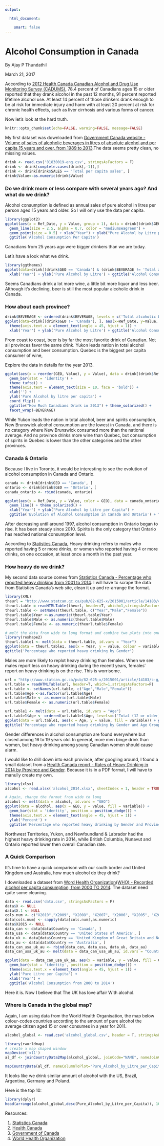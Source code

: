 ---
output:

  html_document:

    smart: false
---

Alcohol Consumption in Canada
===================================================================

By Ajay P Thundathil

March 21, 2017

According to [2012 Health Canada Canadian Alcohol and Drug Use Monitoring Survey (CADUMS)](http://www.hc-sc.gc.ca/hc-ps/drugs-drogues/stat/_2012/summary-sommaire-eng.php), 78.4 percent of Canadians ages 15 or older reported that they drank alcohol in the past 12 months, 91 percent reported lifetime alcohol use.  At least 14 percent of those drinkers drank enough to be at risk for immediate injury and harm with at least 20 percent at risk for chronic health effects, such as liver cirrhosis and various forms of cancer. 

Now let's look at the hard truth.

```{r global_options, include=FALSE}
knitr::opts_chunk$set(echo=FALSE, warning=FALSE, message=FALSE)
```

My first dataset was downloaded from [Government Canada website - Volume of sales of alcoholic beverages in litres of absolute alcohol and per capita 15 years and over, from 1989 to 2013](http://open.canada.ca/data/en/dataset/93f88532-193b-48a9-8ccb-f483557b28e5).The data seems pretty clean, no missing values. 

```{r}
drink <- read.csv('01830019-eng.csv', stringsAsFactors = F)
drink <- drink[complete.cases(drink[,-1]),]
drink <- drink[drink$SALES == 'Total per capita sales', ]
drink$Value<-as.numeric(drink$Value)
```

### Do we drink more or less compare with several years ago? And what do we drink?

Alcohol consumption is defined as annual sales of pure alcohol in litres per person aged 15 years and older. So I will only use the data per capita.

```{r}
library(ggplot2)
ggplot(aes(x = Ref_Date, y = Value, group = 1), data = drink[(drink$GEO == 'Canada') & (drink$BEVERAGE == 'Total alcoholic beverages'), ]) +
  geom_line(size = 2.5, alpha = 0.7, color = "mediumseagreen") +
  geom_point(size = 0.5) + xlab("Year") + ylab("Pure Alcohol by Litre per Capita") +
  ggtitle('Alcohol Consumption Per Capita')
```

Canadians from 25 years ago were bigger drinkers than we are today. 

Let's have a look what we drink.

```{r}
library(ggthemes)
ggplot(data=drink[(drink$GEO == 'Canada') & (drink$BEVERAGE != 'Total alcoholic beverages'), ], aes(x=Ref_Date, y=Value, group = BEVERAGE, colour = as.factor(BEVERAGE))) + geom_line() + theme_solarized() +
  xlab('Year') + ylab('Pure Alcohol by Litre') + ggtitle('Alcohol Consumption per Capita')

```

Seems Canadians drink a lot more wine, a little bit more liquor and less beer. Although it's declining, beer is still the most popular alcoholic drink in Canada. 

### How about each province?

```{r}
drink$BEVERAGE <- ordered(drink$BEVERAGE, levels = c('Total alcoholic beverages', 'Beer', 'Spirits', 'Wine'))
ggplot(data=drink[(drink$GEO != 'Canada'), ], aes(x=Ref_Date, y=Value, group = BEVERAGE, colour = as.factor(BEVERAGE))) + geom_line() + 
  theme(axis.text.x = element_text(angle = 45, hjust = 1)) +
  xlab('Year') + ylab('Pure Alcohol by Litre') + ggtitle('Alcohol Consumption per Capita') + facet_wrap(~GEO)
```

From coast to coast, beer is by far the most favorite drink of Canadian. Not all provinces favor the same drink. Yukon leads nation in total alcohol consumption and beer consumption. Quebec is the biggest per capita consumer of wine, 

Explore the data in details for the year 2013.

```{r}
ggplot(aes(x = reorder(GEO, Value), y = Value), data = drink[(drink$Ref_Date== 2013), ] ) +
  geom_bar(stat = 'identity') +
  theme_tufte() +
  theme(axis.text = element_text(size = 10, face = 'bold')) +
  xlab('') +
  ylab('Pure Alcohol by litre per capita') +
  coord_flip() +
  ggtitle("How Much Canadians Drink in 2013") + theme_solarized() +
  facet_wrap(~BEVERAGE)
```

While Yukon leads the nation in total alcohol, beer and spirits consumption, New Brunswick alcohol consumption are the lowest in Canada, and there is no category where New Brunswick consumed more than the national average. And no province drinks more wine than Quebec, but consumption of spirits in Quebec is lower than the other categories and the other provinces.

### Canada & Ontario 

Because I live in Toronto, it would be interesting to see the evolution of alcohol consumption in Canada and Ontario. 

```{r}
canada <- drink[drink$GEO == 'Canada', ]
ontario <- drink[drink$GEO == 'Ontario', ]
canada_ontario <- rbind(canada, ontario)

ggplot(aes(x = Ref_Date, y = Value, color = GEO), data = canada_ontario) +
  geom_line() + theme_solarized() +
  xlab("Year") + ylab("Pure Alcohol by Litre per Capita") +
  ggtitle('Evolution of Alcohol Consumption in Canada and Ontario') + facet_wrap(~BEVERAGE)

```

After decreasing until around 1997, alcohol consumption in Ontario began to rise. It has been steady since 2010. Spirits is the only category that Ontario has reached national consumption level. 

According to [Statistics Canada](http://www.statcan.gc.ca/tables-tableaux/sum-som/l01/cst01/health80a-eng.htm), Heavy drinking refers to males who reported having 5 or more drinks, or women who reported having 4 or more drinks, on one occasion, at least once a month in the past year.

### How heavy do we drink?

My second data source comes from [Statistics Canada -  Percentage who reported heavy drinking from 2001 to 2014](http://www.statcan.gc.ca/eng/start). I will have to scrape the data from Statistics Canada's web site, clean it up and re-arrange the format.
 
```{r}
library(XML)
theurl = "http://www.statcan.gc.ca/pub/82-625-x/2015001/article/14183/c-g/desc/desc01-eng.htm"
theurl.table = readHTMLTable(theurl, header=T, which=1,stringsAsFactors=F)
theurl.table <- setNames(theurl.table, c("Year","Male","Female"))
theurl.table$Year <-as.numeric(theurl.table$Year)
theurl.table$Male <- as.numeric(theurl.table$Male)
theurl.table$Female <- as.numeric(theurl.table$Female)
```

```{r}
# melt the data from wide to long format and combine two plots into one.
library(reshape2)
theurl.table1 <- melt(data = theurl.table, id.vars = "Year")
ggplot(data = theurl.table1, aes(x = Year, y = value, colour = variable)) + geom_line() + theme_solarized() + ylab('Percent') + 
ggtitle('Percentage who reported heavy drinking by Gender')
``` 

Males are more likely to replot heavy drinking than females. When we see males report less on heavy drinking during the recentl years, females' report on heavy drinking is on the rise. This is worrisome.

```{r}
url = "http://www.statcan.gc.ca/pub/82-625-x/2015001/article/14183/c-g/desc/desc02-eng.htm"
url.table = readHTMLTable(url, header=T, which=1,stringsAsFactors=F)
url.table <- setNames(url.table, c("Age","Male","Female"))
url.table$Age <-as.factor(url.table$Age)
url.table$Male <- as.numeric(url.table$Male)
url.table$Female <- as.numeric(url.table$Female)
```

```{r}
url.table1 <- melt(data = url.table, id.vars = "Age")
url.table1$Age <- ordered(url.table1$Age, levels=c('Total (12 or older)', '12 to 15', '16 to 17', '18 to 19', '20 to 34', '35 to 44', '45 to 54', '55 to 64', '65 or older'))
ggplot(data = url.table1, aes(x = Age, y = value, fill = variable)) + geom_bar(stat = 'identity', position = position_dodge()) + theme_solarized() + ylab('Percent') + 
ggtitle('Percentage who reported heavy drinking by Gender and Age Group')
```

Gender differences in alcohol consumption are found everywhere but closed among 16 to 19 years old. In general, more men binge drink than women, but heavy drinking among young Canadian women should cause alarm.

I would like to drill down into each province, after googling around, I found a small dataset from a [Health Canada report - Rates of Heavy Drinking in 2014 by Province and Gender](http://healthycanadians.gc.ca/publications/department-ministere/state-public-health-alcohol-2015-etat-sante-publique-alcool/alt/state-phac-alcohol-2015-etat-aspc-alcool-eng.pdf). Because it is in a PDF format, I will have to manully create my own.

```{r}
library(xlsx)
alcohol <- read.xlsx('alcohol_2014.xlsx', sheetIndex = 1, header = TRUE, stringsAsFactors = F)

# Again, change the format from wide to long
alcohol <- melt(data = alcohol, id.vars = "GEO")
ggplot(data = alcohol, aes(x = GEO, y = value, fill = variable)) + 
  geom_bar(stat = 'identity', position = position_dodge()) + 
  theme(axis.text.x = element_text(angle = 45, hjust = 1)) +
  ylab('Percent') +
  ggtitle('Percentage who reported heavy drinking by Gender and Province in 2014')
```

Northwest Territories, Yukon, and Newfoundland & Labrador had the highest heavy drinking rate in 2014, while British Columbia, Nunavut and Ontario reported lower then overall Canadian rate. 

### A Quick Comparison

It's time to have a quick comparison with our south border and United Kingdom and Australia, how much alcohol do they drink?

I downloaded a dataset from [Word Health Organization(WHO) - Recorded alcohol per capita consumption, from 2000 TO 2014](http://apps.who.int/gho/data/node.main.A1026?lang=en). The dataset need quite some cleaning. 

```{r echo=FALSE, warning=FALSE, message=FALSE}
data <- read.csv('data.csv', stringsAsFactors = F)
data$X <- NULL
data$X.1 <- NULL
cols.num <- c("X2010","X2009", "X2008", "X2007", "X2006", "X2005", "X2004", "X2003", "X2002", "X2001", "X2000")
data[cols.num] <- sapply(data[cols.num],as.numeric)
data$X2015 <- NULL
data_can <- data[data$Country == 'Canada', ]
data_usa <- data[data$Country == 'United States of America', ]
data_uk <- data[data$Country == 'United Kingdom of Great Britain and Northern Ireland', ]
data_au <- data[data$Country == 'Australia', ]
data_can_usa_uk_au <- rbind(data_can, data_usa, data_uk, data_au)
data_can_usa_uk_au <- melt(data = data_can_usa_uk_au, id.vars = "Country")

```

```{r}
ggplot(data = data_can_usa_uk_au, aes(x = variable, y = value, fill = Country)) + 
  geom_bar(stat = 'identity', position = position_dodge()) + 
  theme(axis.text.x = element_text(angle = 45, hjust = 1)) +
  ylab('Pure Litre per Capita') +
  xlab('Year') +
  ggtitle('Alcohol Consumption from 2000 to 2014')
```

Here it is. Now I believe that The UK has love affair With alcohol. 

### Where is Canada in the global map? 

Again, I am using data from the World Health Organisation, the map below colour-codes countries according to the amount of pure alcohol the average citizen aged 15 or over consumes in a year for 2011.

```{r}
alcohol_global <- read.csv('alcohol_global.csv', header = T, stringsAsFactors = F)
```

```{r echo=FALSE, warning=FALSE, message=FALSE, comment=NULL, results='hide'}
library(rworldmap)
# create a map shaped window
mapDevice('x11')
al_df <- joinCountryData2Map(alcohol_global, joinCode="NAME", nameJoinColumn="Country")

```

```{r echo=FALSE, comment=NULL, message=FALSE, warning=FALSE}
mapCountryData(al_df, nameColumnToPlot="Pure_Alcohol_by_Litre_per_Capita", catMethod="fixedWidth")
```

It looks like we drink similar amount of alcohol with the US, Brazil, Argentina, Germany and Poland.

Here is the top 10:

```{r}
library(dplyr)
head(arrange(alcohol_global,desc(Pure_Alcohol_by_Litre_per_Capita)), 10)
```

Resources:

1. [Statistics Canada](http://www.statcan.gc.ca/eng/start)
2. [Health Canada](http://www.hc-sc.gc.ca/index-eng.php)
3. [Government of Canada](http://open.canada.ca/en/open-data)
4. [World Health Organization](http://www.who.int/en/)

